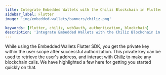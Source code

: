 ```yaml
---
title: Integrate Embedded Wallets with the Chiliz Blockchain in Flutter
sidebar_label: Flutter
image: 'img/embedded-wallets/banners/chiliz.png'

keywords: [flutter, chiliz, web3auth, authentication, blockchain]
description: 'Integrate Embedded Wallets with the Chiliz Blockchain in Flutter | Embedded Wallets'
---
```



<SEO
  title="Integrate Embedded Wallets with the Chiliz Blockchain in Flutter"
  description="Integrate Embedded Wallets with the Chiliz Blockchain in Flutter | Embedded Wallets"
  image="https://docs.metamask.io/img/embedded-wallets/banners/chiliz.png"
  slug="/embedded-wallets/connect-blockchain/evm/chiliz/flutter"
/>

While using the Embedded Wallets Flutter SDK, you get the private key within the user scope after successful authorization. This private key can be used to retrieve the user's address, and interact with [Chiliz](https://chiliz.com) to make any blockchain calls. We have highlighted a few here for getting you started quickly on that.

<EVMInteraction />
